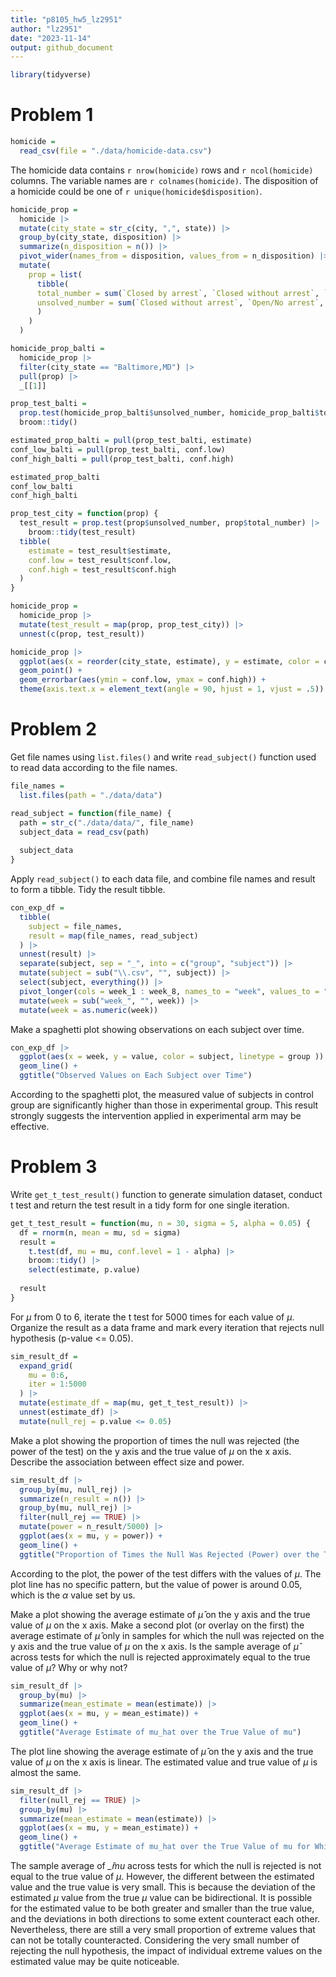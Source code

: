 ```yaml
---
title: "p8105_hw5_lz2951"
author: "lz2951"
date: "2023-11-14"
output: github_document
---
```


```r
library(tidyverse)
```

# Problem 1

```r
homicide = 
  read_csv(file = "./data/homicide-data.csv")
```

The homicide data contains `r nrow(homicide)` rows and `r ncol(homicide)` columns. The variable names are `r colnames(homicide)`. The disposition of a homicide could be one of `r unique(homicide$disposition)`.

```r
homicide_prop =
  homicide |>
  mutate(city_state = str_c(city, ",", state)) |>
  group_by(city_state, disposition) |>
  summarize(n_disposition = n()) |>
  pivot_wider(names_from = disposition, values_from = n_disposition) |>
  mutate(
    prop = list(
      tibble(
      total_number = sum(`Closed by arrest`, `Closed without arrest`, `Open/No arrest`, na.rm = TRUE), 
      unsolved_number = sum(`Closed without arrest`, `Open/No arrest`, na.rm = TRUE)
      )
    )
  )
```


```r
homicide_prop_balti =
  homicide_prop |>
  filter(city_state == "Baltimore,MD") |>
  pull(prop) |>
  _[[1]]

prop_test_balti =
  prop.test(homicide_prop_balti$unsolved_number, homicide_prop_balti$total_number) |>
  broom::tidy()

estimated_prop_balti = pull(prop_test_balti, estimate)
conf_low_balti = pull(prop_test_balti, conf.low)
conf_high_balti = pull(prop_test_balti, conf.high)

estimated_prop_balti
conf_low_balti
conf_high_balti
```


```r
prop_test_city = function(prop) {
  test_result = prop.test(prop$unsolved_number, prop$total_number) |>
    broom::tidy(test_result)
  tibble(
    estimate = test_result$estimate,
    conf.low = test_result$conf.low,
    conf.high = test_result$conf.high
  )
}

homicide_prop =
  homicide_prop |>
  mutate(test_result = map(prop, prop_test_city)) |>
  unnest(c(prop, test_result))
```

```r
homicide_prop |>
  ggplot(aes(x = reorder(city_state, estimate), y = estimate, color = city_state)) +
  geom_point() +
  geom_errorbar(aes(ymin = conf.low, ymax = conf.high)) +
  theme(axis.text.x = element_text(angle = 90, hjust = 1, vjust = .5))
```

# Problem 2

Get file names using `list.files()` and write `read_subject()` function used to read data according to the file names.

```r
file_names =
  list.files(path = "./data/data")

read_subject = function(file_name) {
  path = str_c("./data/data/", file_name)
  subject_data = read_csv(path)
  
  subject_data
}
```

Apply `read_subject()` to each data file, and combine file names and result to form a tibble. Tidy the result tibble.

```r
con_exp_df = 
  tibble(
    subject = file_names,
    result = map(file_names, read_subject)
  ) |>
  unnest(result) |>
  separate(subject, sep = "_", into = c("group", "subject")) |>
  mutate(subject = sub("\\.csv", "", subject)) |>
  select(subject, everything()) |>
  pivot_longer(cols = week_1 : week_8, names_to = "week", values_to = "value") |>
  mutate(week = sub("week_", "", week)) |>
  mutate(week = as.numeric(week))
```

Make a spaghetti plot showing observations on each subject over time.

```r
con_exp_df |>
  ggplot(aes(x = week, y = value, color = subject, linetype = group )) +
  geom_line() +
  ggtitle("Observed Values on Each Subject over Time")
```

According to the spaghetti plot, the measured value of subjects in control group are significantly higher than those in experimental group. This result strongly suggests the intervention applied in experimental arm may be effective.

# Problem 3

Write `get_t_test_result()` function to generate simulation dataset, conduct t test and return the test result in a tidy form for one single iteration.

```r
get_t_test_result = function(mu, n = 30, sigma = 5, alpha = 0.05) {
  df = rnorm(n, mean = mu, sd = sigma)
  result = 
    t.test(df, mu = mu, conf.level = 1 - alpha) |>
    broom::tidy() |>
    select(estimate, p.value)
    
  result
}
```

For $\mu$ from 0 to 6, iterate the t test for 5000 times for each value of $\mu$. Organize the result as a data frame and mark every iteration that rejects null hypothesis (p-value <= 0.05).

```r
sim_result_df = 
  expand_grid(
    mu = 0:6,
    iter = 1:5000
  ) |>
  mutate(estimate_df = map(mu, get_t_test_result)) |>
  unnest(estimate_df) |>
  mutate(null_rej = p.value <= 0.05)
```

Make a plot showing the proportion of times the null was rejected (the power of the test) on the y axis and the true value of $\mu$ on the x axis. Describe the association between effect size and power.

```r
sim_result_df |>
  group_by(mu, null_rej) |>
  summarize(n_result = n()) |>
  group_by(mu, null_rej) |>
  filter(null_rej == TRUE) |>
  mutate(power = n_result/5000) |>
  ggplot(aes(x = mu, y = power)) +
  geom_line() +
  ggtitle("Proportion of Times the Null Was Rejected (Power) over the True Value of mu")
```

According to the plot, the power of the test differs with the values of $\mu$. The plot line has no specific pattern, but the value of power is around 0.05, which is the $\alpha$ value set by us. 

Make a plot showing the average estimate of $\hat{\mu}$ on the y axis and the true value of $\mu$ on the x axis. Make a second plot (or overlay on the first) the average estimate of $\hat{\mu}$ only in samples for which the null was rejected on the y axis and the true value of $\mu$ on the x axis. Is the sample average of $\hat{\mu}$ across tests for which the null is rejected approximately equal to the true value of $\mu$? Why or why not?

```r
sim_result_df |>
  group_by(mu) |>
  summarize(mean_estimate = mean(estimate)) |>
  ggplot(aes(x = mu, y = mean_estimate)) +
  geom_line() +
  ggtitle("Average Estimate of mu_hat over the True Value of mu")
```

The plot line showing the average estimate of $\hat{\mu}$ on the y axis and the true value of $\mu$ on the x axis is linear. The estimated value and true value of $\mu$ is almost the same. 

```r
sim_result_df |>
  filter(null_rej == TRUE) |>
  group_by(mu) |>
  summarize(mean_estimate = mean(estimate)) |>
  ggplot(aes(x = mu, y = mean_estimate)) +
  geom_line() +
  ggtitle("Average Estimate of mu_hat over the True Value of mu for Which the Null Was Rejected")
```

The sample average of $\hat_{mu}$ across tests for which the null is rejected is not equal to the true value of $\mu$. However, the different between the estimated value and the true value is very small. This is because the deviation of the estimated $\mu$ value from the true $\mu$ value can be bidirectional. It is possible for the estimated value to be both greater and smaller than the true value, and the deviations in both directions to some extent counteract each other. Nevertheless, there are still a very small proportion of extreme values that can not be totally counteracted. Considering the very small number of rejecting the null hypothesis, the impact of individual extreme values on the estimated value may be quite noticeable.
